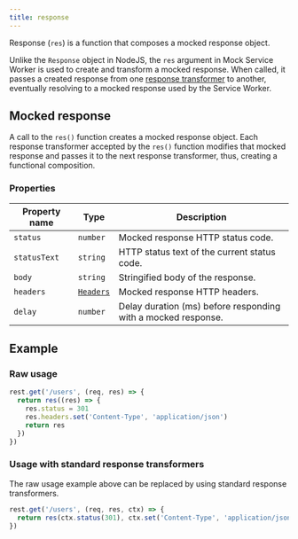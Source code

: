 ```yaml
---
title: response
---
```


Response (`res`) is a function that composes a mocked response object.

Unlike the `Response` object in NodeJS, the `res` argument in Mock Service Worker is used to create and transform a mocked response. When called, it passes a created response from one [response transformer](/docs/basics/response-transformer) to another, eventually resolving to a mocked response used by the Service Worker.

## Mocked response

A call to the `res()` function creates a mocked response object. Each response transformer accepted by the `res()` function modifies that mocked response and passes it to the next response transformer, thus, creating a functional composition.

### Properties

| Property name | Type                                                                          | Description                                                   |
| ------------- | ----------------------------------------------------------------------------- | ------------------------------------------------------------- |
| `status`      | `number`                                                                      | Mocked response HTTP status code.                             |
| `statusText`  | `string`                                                                      | HTTP status text of the current status code.                  |
| `body`        | `string`                                                                      | Stringified body of the response.                             |
| `headers`     | [`Headers`](https://developer.mozilla.org/en-US/docs/Web/API/Headers/Headers) | Mocked response HTTP headers.                                 |
| `delay`       | `number`                                                                      | Delay duration (ms) before responding with a mocked response. |

## Example

### Raw usage

```js showLineNumbers
rest.get('/users', (req, res) => {
  return res((res) => {
    res.status = 301
    res.headers.set('Content-Type', 'application/json')
    return res
  })
})
```

### Usage with standard response transformers

The raw usage example above can be replaced by using standard response transformers.

```js showLineNumbers
rest.get('/users', (req, res, ctx) => {
  return res(ctx.status(301), ctx.set('Content-Type', 'application/json'))
})
```

